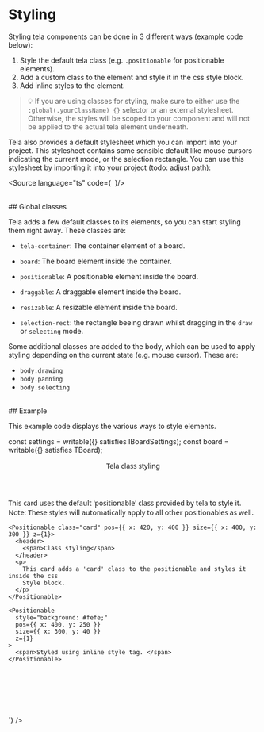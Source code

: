 
<Meta title="Styling" />

# Styling

Styling tela components can be done in 3 different ways (example code below):
1. Style the default tela class (e.g. `.positionable` for positionable elements).
2. Add a custom class to the element and style it in the css style block.
3. Add inline styles to the element.

> 💡 If you are using classes for styling, make sure to either use the `:global(.yourClassName) {}` selector or an external stylesheet. Otherwise, the styles will be scoped to your component and will not be applied to the actual tela element underneath.

Tela also provides a default stylesheet which you can import into your project. This stylesheet contains some sensible default like mouse cursors indicating the current mode, or the selection rectangle.
You can use this stylesheet by importing it into your project (todo: adjust path):

<Source language="ts"
  code={`
`}/>

<br/>
## Global classes

Tela adds a few default classes to its elements, so you can start styling them right away. These classes are:

- `tela-container`: The container element of a board.
- `board`: The board element inside the container.
- `positionable`: A positionable element inside the board.
- `draggable`: A draggable element inside the board.
- `resizable`: A resizable element inside the board.

- `selection-rect`: the rectangle beeing drawn whilst dragging in the `draw` or `selecting` mode.

Some additional classes are added to the body, which can be used to apply styling depending on the current state (e.g. mouse cursor). These are:

- `body.drawing`
- `body.panning`
- `body.selecting`

<br/>
## Example

This example code displays the various ways to style elements.

<Canvas of={StylingExample.Default} layout="fullscreen"/>
<Source
  language="html"
  code={`
<script lang="ts">

  const settings = writable({} satisfies IBoardSettings);
  const board = writable({} satisfies TBoard);
</script>

<main class="stylingExample">
  <Board {settings} {board}>
    <Positionable pos={{ x: 10, y: 10 }} size={{ x: 400, y: 300 }} z={1}>
      <header>
        <span>Tela class styling</span>
      </header>
      <p>
        This card uses the default 'positionable' class provided by tela to style it.
        Note: These styles will automatically apply to all other positionables as well.
      </p>
    </Positionable>

    <Positionable class="card" pos={{ x: 420, y: 400 }} size={{ x: 400, y: 300 }} z={1}>
      <header>
        <span>Class styling</span>
      </header>
      <p>
        This card adds a 'card' class to the positionable and styles it inside the css
        Style block.
      </p>
    </Positionable>

    <Positionable
      style="background: #fefe;"
      pos={{ x: 400, y: 250 }}
      size={{ x: 300, y: 40 }}
      z={1}
    >
      <span>Styled using inline style tag. </span>
    </Positionable>
  </Board>
</main>

<style>
  main.stylingExample {
    height: 500px;
    font-family: system-ui, -apple-system, BlinkMacSystemFont, "Segoe UI", Roboto, Oxygen,
      Ubuntu, Cantarell, "Open Sans", "Helvetica Neue", sans-serif;
  }

  :global(.stylingExample .positionable) {
    border-radius: 10px;
    border: 1px solid rgba(0, 0, 0, 0.2);
    padding: 2ch;
  }

  :global(.stylingExample .card) {
    background: floralwhite;
  }
  :global(.stylingExample .card > header) {
    font-weight: 600;
    font-size: 1.3em;
  }
</style>

`}
/>